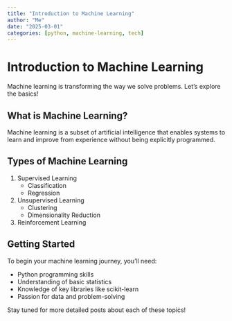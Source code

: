 ```yaml
---
title: "Introduction to Machine Learning"
author: "Me"
date: "2025-03-01"
categories: [python, machine-learning, tech]
---
```


# Introduction to Machine Learning

Machine learning is transforming the way we solve problems. Let's explore the basics!

## What is Machine Learning?

Machine learning is a subset of artificial intelligence that enables systems to learn and improve from experience without being explicitly programmed.

## Types of Machine Learning

1. Supervised Learning
   - Classification
   - Regression

2. Unsupervised Learning
   - Clustering
   - Dimensionality Reduction

3. Reinforcement Learning

## Getting Started

To begin your machine learning journey, you'll need:

- Python programming skills
- Understanding of basic statistics
- Knowledge of key libraries like scikit-learn
- Passion for data and problem-solving

Stay tuned for more detailed posts about each of these topics!
